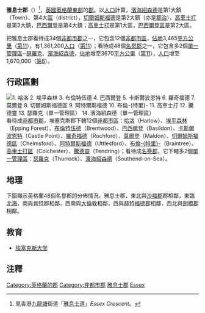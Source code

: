 {{noteTA
|G1=UK Places
|G2=Unit
}}
{{Otheruses|雅息士县}}
{{Infobox England county
 | name = 雅息士郡
 | image = [[File:Flag_of_Essex.svg|150px]]
 | motto =
 | map = {{click
|image = Ess.svg
|size = 200px
|link = 雅息士郡#地理
|desc = top-left
}}
 | status = [[名譽郡|名譽郡]]<br />[[非都市郡|非都市郡]]
 | origin = 
 | region = [[英格蘭東|英格蘭東]]
 | adminhq = [[切爾姆斯福德|切爾姆斯福德]]
 | iso = GB-ESS
 | ons = 22
 | nutscode
 | nuts3 = UKH33
<!---
Area
--->
 | ceremonial_area_rank = 11
 | ceremonial_area= 3670 km²
 | non_metropolitan_area_rank = 11
 | non_metropolitan_area =  3465 km²
<!---
Population
--->
 | popestdate = {{English statistics year}}
 | ceremonial_pop_rank ={{English cerem counties|RNK=Essex}}
 | ceremonial_pop = {{English cerem counties|POP=Essex}}
 | non_metropolitan_pop_rank = {{English admin counties|RNK=Essex}}
 | non_metropolitan_pop = {{English admin counties|POP=Essex}}
<!---
Density
--->
 | ceremonial_density_rank = 第16
 | ceremonial_density = {{English cerem counties|DEN=Essex}}
 | non_metropolitan_density_rank = 第4
 | non_metropolitan_density= {{English admin counties|DEN=Essex}}
 | ethnicity = 96.8% [[白人|白人]]<br />1.2% [[南亞裔|南亞裔]]
 | council = [[File:Arms_of_Essex.svg|100px]]<br />[http://www.essexcc.gov.uk/ 雅息士郡議會]
 | exec= {{English county control|CTY=Essex}}
 | mps =
}}
'''雅息士郡'''（{{lang-en|Essex}}）<ref>見香港[[九龍塘|九龍塘]]街道「[[雅息士道|雅息士道]]」''Essex Crescent''。</ref>，[[英國|英國]][[英格蘭|英格蘭]][[英格蘭東|東部]]的[[英格蘭的郡|郡]]。以[[人口|人口]]計算，[[濱海紹森德|濱海紹森德]]是第1大鎮（Town）、第4大[[區_(英格蘭)|區]]（district），[[切爾姆斯福德|切爾姆斯福德]]是第2大鎮（亦是[[郡治|郡治]]），[[高車士打|高車士打]]是第3大鎮，[[巴西爾登|巴西爾登]]是第4大鎮；[[高車士打|高車士打]]是第1大區，[[巴西爾登區|巴西爾登區]]是第2大區。

把雅息士郡看待成34個[[非都市郡|非都市郡]]之一，它包含12個[[非都市區|非都市區]]，[[面積|佔地]]3,465[[平方公里|平方公里]]（[[英格蘭的非都市郡列表_(以面積排列)|第11]]），有1,361,200[[人口|人口]]（[[英格蘭的非都市郡列表_(以人口排列)|第11]]）；看待成48個[[名譽郡|名譽郡]]之一，它包含多2個[[單一管理區|單一管理區]]─[[瑟羅克|瑟羅克]]、[[濱海紹森德|濱海紹森德]]，[[面積|佔地]]增至3670[[平方公里|平方公里]]（[[英格蘭的名譽郡列表_(以面積排列)|第11]]），[[人口|人口]]增至1,670,000（[[英格蘭的名譽郡列表_(以人口排列)|第6]]）。

== 行政區劃 ==
[[File:Essex Ceremonial Numbered.png|thumb|left|
1. [[哈洛|哈洛]]<br />
2. [[埃平森林區|埃平森林]]<br />
3. [[布倫特伍德區|布倫特伍德]]<br />
4. [[巴西爾登區|巴西爾登]]<br />
5. [[卡斯爾波恩特|卡斯爾波恩特]]<br />
6. [[羅奇福德區|羅奇福德]]<br />
7. [[莫爾登區|莫爾登]]<br />
8. [[切爾姆斯福德區|切爾姆斯福德區]]<br />
9. [[阿特爾斯福德|阿特爾斯福德]]<br />
10. [[布倫特里區|布倫-{特里}-]]<br />
11. [[高車士打|高車士打]]<br />
12. [[騰德靈|騰德靈]]<br />
13. [[瑟羅克|瑟羅克]]<small>（[[單一管理區|單一管理區]]）</small><br />
14. [[濱海紹森德|濱海紹森德]]<small>（[[單一管理區|單一管理區]]）</small>
]]
看待成[[非都市郡|非都市郡]]，埃塞克斯郡下轄12個[[非都市區|非都市區]]：[[哈洛|哈洛]]（Harlow）、[[埃平森林區|埃平森林]]（Epping Forest）、[[布倫特伍德區|布倫特伍德]]（Brentwood）、[[巴西爾登區|巴西爾登]]（Basildon）、[[卡斯爾波恩特|卡斯爾波恩特]]（Castle Point）、[[羅奇福德區|羅奇福德]]（Rochford）、[[莫爾登區|莫爾登]]（Maldon）、[[切爾姆斯福德區|切爾姆斯福德區]]（Chelmsford）、[[阿特爾斯福德|阿特爾斯福德]]（Uttlesford）、[[布倫特里區|布倫-{特里}-]]（Braintree）、[[高車士打|高車士打區]]（Colchester）、[[騰德靈|騰德靈]]（Tendring）；看待成[[名譽郡|名譽郡]]，它下轄多2個[[單一管理區|單一管理區]]：[[瑟羅克|瑟羅克]]（Thurrock）、[[濱海紹森德|濱海紹森德]]（Southend-on-Sea）。

{{clear}}

== 地理 ==
下圖顯示英格蘭48個名譽郡的分佈情況。雅息士郡，東北與[[沙福郡|沙福郡]]郡相鄰，東臨[[北海_(大西洋)|北海]]，南與[[肯特郡|肯特]]郡相鄰，西南與[[大倫敦|大倫敦]]相鄰，西與[[赫特福德郡|赫特福德郡]]相鄰，西北與[[劍橋郡|劍橋郡]]相鄰。


{{England map H}}
{{Essex map}}
{{England map F}}

==教育==
*[[埃塞克斯大学|埃塞克斯大学]]

== 注釋 ==
{{reflist}}

{{英国行政区划}}
{{England counties}}
{{DEFAULTSORT:Essex}}
[[Category:英格蘭的郡|Category:英格蘭的郡]]
[[Category:非都市郡|Category:非都市郡]]
[[Category:雅息士郡|]]
[[Category:英國地域統計單位命名法二級統計區|Essex]]